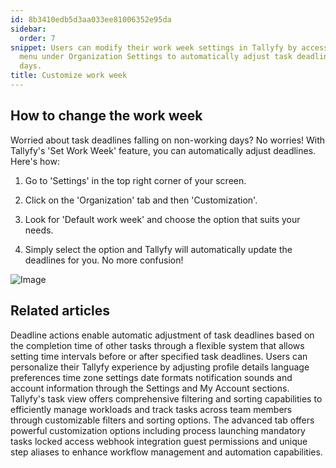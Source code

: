 ```yaml
---
id: 8b3410edb5d3aa033ee81006352e95da
sidebar:
  order: 7
snippet: Users can modify their work week settings in Tallyfy by accessing the Customization
  menu under Organization Settings to automatically adjust task deadlines for non-working
  days.
title: Customize work week
---
```


## How to change the work week

Worried about task deadlines falling on non-working days? No worries! With Tallyfy's 'Set Work Week' feature, you can automatically adjust deadlines. Here's how:

1. Go to 'Settings' in the top right corner of your screen.

2. Click on the 'Organization' tab and then 'Customization'.

3. Look for 'Default work week' and choose the option that suits your needs.

4. Simply select the option and Tallyfy will automatically update the deadlines for you. No more confusion!

![Image](https://screenshots.tallyfy.com/tallyfy%2Fpro%2Fdesktop-light-change-workweek.png)


## Related articles
<CardGrid>
<LinkTitleCard header="<b>Actions > Automate deadline shifts on tasks</b>" href="/products/pro/documenting/templates/automations/actions/deadline-actions/" > Deadline actions enable automatic adjustment of task deadlines based on the completion time of other tasks through a flexible system that allows setting time intervals before or after specified task deadlines. </LinkTitleCard>
<LinkTitleCard header="<b>Personal Settings > Personalization settings</b>" href="/products/pro/settings/personal-settings/personalization-settings/" > Users can personalize their Tallyfy experience by adjusting profile details language preferences time zone settings date formats notification sounds and account information through the Settings and My Account sections. </LinkTitleCard>
<LinkTitleCard header="<b>Tasks View > Customize the task view</b>" href="/products/pro/tracking-and-tasks/tasks-view/how-can-i-customize-task-views-in-tallyfy/" > Tallyfy's task view offers comprehensive filtering and sorting capabilities to efficiently manage workloads and track tasks across team members through customizable filters and sorting options. </LinkTitleCard>
<LinkTitleCard header="<b>Tasks > Advanced tab</b>" href="/products/pro/tracking-and-tasks/tasks/how-can-i-utilize-tallyfys-advanced-tab-features/" > The advanced tab offers powerful customization options including process launching mandatory tasks locked access webhook integration guest permissions and unique step aliases to enhance workflow management and automation capabilities. </LinkTitleCard>
</CardGrid>